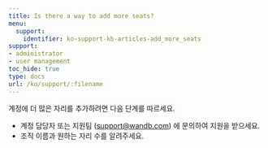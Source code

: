 ---
title: Is there a way to add more seats?
menu:
  support:
    identifier: ko-support-kb-articles-add_more_seats
support:
- administrator
- user management
toc_hide: true
type: docs
url: /ko/support/:filename
---

계정에 더 많은 자리를 추가하려면 다음 단계를 따르세요.

- 계정 담당자 또는 지원팀 (support@wandb.com) 에 문의하여 지원을 받으세요.
- 조직 이름과 원하는 자리 수를 알려주세요.
